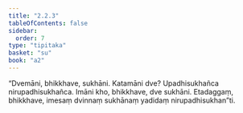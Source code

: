 ```yaml
---
title: "2.2.3"
tableOfContents: false
sidebar:
  order: 7
type: "tipitaka"
basket: "su"
book: "a2"
---
```



<DynamicBreadcrumb />

<Division number="67" book="a2">

<Paragraph number="147" book="a2">
“Dvemāni, bhikkhave, sukhāni. Katamāni dve? Upadhisukhañca nirupadhisukhañca. Imāni kho, bhikkhave, dve sukhāni. Etadaggaṃ, bhikkhave, imesaṃ dvinnaṃ sukhānaṃ yadidaṃ nirupadhisukhan”ti.
</Paragraph>
</Division>